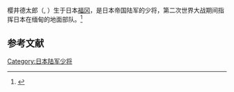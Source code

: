 {{Infobox military person
|name= Tokutarō Sakurai 
|native_name=桜井徳太郎
|native_name_lang=jpn
|birth_date={{birth date|1897|06|21|df=y}}
|death_date= {{Death date and age|1980|12|28|1897|06|21|df=y}}
|birth_place=日本[[福冈县|福冈县]]
|death_place= 
|image=
|caption=
|nickname=
|allegiance={{flag|Empire of Japan}}
|branch=[[大日本帝国陆军|大日本帝国陆军]]
|serviceyears=1918年至1945年
| rank          = [[File:帝國陸軍の階級―襟章―少将.svg|35px]] 陸軍[[少将|少将]]
|commands=
|unit=
|battles= [[第二次世界大战|第二次世界大战]]<br>[[侵华战争|侵华战争]]
|awards=
|family=
|laterwork=
}}

樱井德太郎（{{lang-ja|桜井徳太郎}}, {{bd|1987年|6月21日|1980年|12月28日|}}）生于日本[[福冈县|福冈]]，是日本帝国陆军的少将，第二次世界大战期间指挥日本在缅甸的地面部队。<ref>{{Cite web|title=为何樱井德太郎大佐剖腹自杀？原来上高战役我军大胜|url=https://xw.qq.com/cmsid/20191216A06XQU00|accessdate=2020-08-12|work=xw.qq.com}}</ref>

== 参考文献 ==
<references />

[[Category:日本陆军少将|Category:日本陆军少将]]